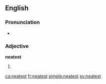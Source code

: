 ==English==

===Pronunciation===
* {{audio|En-us-neatest.ogg|Audio (US)}}

===Adjective===
'''neatest'''

# {{en-superlative of|neat}}

[[ca:neatest]]
[[fr:neatest]]
[[simple:neatest]]
[[sv:neatest]]